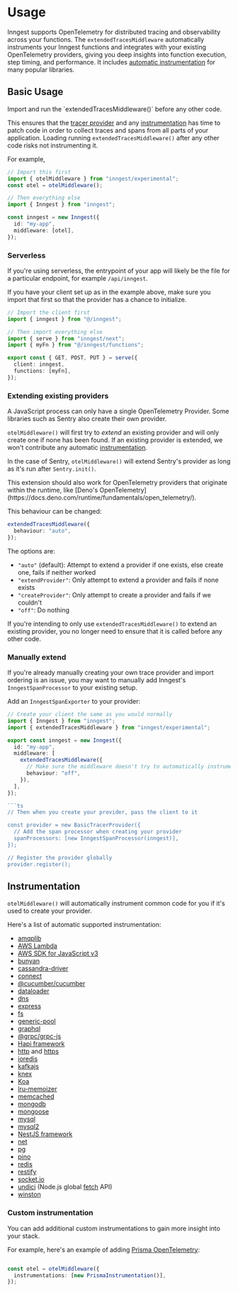 

# Usage

Inngest supports OpenTelemetry for distributed tracing and observability across your functions. The `extendedTracesMiddleware` automatically instruments your Inngest functions and integrates with your existing OpenTelemetry providers, giving you deep insights into function execution, step timing, and performance. It includes [automatic instrumentation](#instrumentation) for many popular libraries.

## Basic Usage

<Callout>
  Import and run the `extendedTracesMiddleware()` before any other code.

  This ensures that the [tracer
  provider](https://opentelemetry.io/docs/concepts/signals/traces/#tracer-provider)
  and any
  [instrumentation](https://opentelemetry.io/docs/concepts/instrumentation/) has
  time to patch code in order to collect traces and spans from all parts of your
  application. Loading running `extendedTracesMiddleware()` after any other code risks not
  instrumenting it.
</Callout>

For example,

```ts
// Import this first
import { otelMiddleware } from "inngest/experimental";
const otel = otelMiddleware();

// Then everything else
import { Inngest } from "inngest";

const inngest = new Inngest({
  id: "my-app",
  middleware: [otel],
});
```

### Serverless

If you're using serverless, the entrypoint of your app will likely be the file
for a particular endpoint, for example `/api/inngest`.

If you have your client set up as in the example above, make sure you import
that first so that the provider has a chance to initialize.

```ts
// Import the client first
import { inngest } from "@/inngest";

// Then import everything else
import { serve } from "inngest/next";
import { myFn } from "@/inngest/functions";

export const { GET, POST, PUT } = serve({
  client: inngest,
  functions: [myFn],
});
```

### Extending existing providers

A JavaScript process can only have a single OpenTelemetry Provider. Some
libraries such as Sentry also create their own provider.

`otelMiddleware()` will first try to _extend_ an existing provider and will only
create one if none has been found. If an existing provider is extended, we won't
contribute any automatic [instrumentation](#instrumentation).

In the case of Sentry, `otelMiddleware()` will extend Sentry's provider as long
as it's run after `Sentry.init()`.

<Note>
  This extension should also work for OpenTelemetry providers that originate
  within the runtime, like [Deno's OpenTelemetry](https://docs.deno.com/runtime/fundamentals/open_telemetry/).
</Note>

This behaviour can be changed:

```ts
extendedTracesMiddleware({
  behaviour: "auto",
});
```

The options are:

- `"auto"` (default): Attempt to extend a provider if one exists, else create one, fails
  if neither worked
- `"extendProvider"`: Only attempt to extend a provider and fails if none exists
- `"createProvider"`: Only attempt to create a provider and fails if we couldn't
- `"off"`: Do nothing

If you're intending to only use `extendedTracesMiddleware()` to extend an existing
provider, you no longer need to ensure that it is called before any other code.

### Manually extend

If you're already manually creating your own trace provider and import ordering
is an issue, you may want to manually add Inngest's `InngestSpanProcessor` to
your existing setup.

Add an `InngestSpanExporter` to your provider:

```ts
// Create your client the same as you would normally
import { Inngest } from "inngest";
import { extendedTracesMiddleware } from "inngest/experimental";

export const inngest = new Inngest({
  id: "my-app",
  middleware: [
    extendedTracesMiddleware({
      // Make sure the middleware doesn't try to automatically instrument
      behaviour: "off",
    }),
  ],
});

```ts
// Then when you create your provider, pass the client to it

const provider = new BasicTracerProvider({
  // Add the span processor when creating your provider
  spanProcessors: [new InngestSpanProcessor(inngest)],
});

// Register the provider globally
provider.register();
```

## Instrumentation

`otelMiddleware()` will automatically instrument common code for you if it's
used to create your provider.

Here's a list of automatic supported instrumentation:

- [amqplib](https://www.npmjs.com/package/amqplib)
- [AWS Lambda](https://docs.aws.amazon.com/lambda/latest/dg/nodejs-handler.html)
- [AWS SDK for JavaScript v3](https://github.com/aws/aws-sdk-js-v3)
- [bunyan](https://www.npmjs.com/package/bunyan)
- [cassandra-driver](https://www.npmjs.com/package/cassandra-driver)
- [connect](https://github.com/senchalabs/connect)
- [@cucumber/cucumber](https://www.npmjs.com/package/@cucumber/cucumber)
- [dataloader](https://www.npmjs.com/package/dataloader)
- [dns](http://nodejs.org/dist/latest/docs/api/dns.html)
- [express](https://github.com/expressjs/express)
- [fs](http://nodejs.org/dist/latest/docs/api/fs.html)
- [generic-pool](https://github.com/coopernurse/node-pool)
- [graphql](https://www.npmjs.com/package/graphql)
- [@grpc/grpc-js](https://grpc.io/blog/grpc-js-1.0/)
- [Hapi framework](https://www.npmjs.com/package/@hapi/hapi)
- [http](https://nodejs.org/api/http.html) and
  [https](https://nodejs.org/api/https.html)
- [ioredis](https://github.com/luin/ioredis)
- [kafkajs](https://www.npmjs.com/package/kafkajs)
- [knex](https://github.com/knex/knex)
- [Koa](https://github.com/koajs/koa)
- [lru-memoizer](https://github.com/jfromaniello/lru-memoizer)
- [memcached](https://www.npmjs.com/package/memcached)
- [mongodb](https://github.com/mongodb/node-mongodb-native)
- [mongoose](https://github.com/Automattic/mongoose)
- [mysql](https://www.npmjs.com/package/mysql)
- [mysql2](https://github.com/sidorares/node-mysql2)
- [NestJS framework](https://nestjs.com/)
- [net](http://nodejs.org/dist/latest/docs/api/net.html)
- [pg](https://github.com/brianc/node-postgres)
- [pino](https://www.npmjs.com/package/pino)
- [redis](https://github.com/NodeRedis/node_redis)
- [restify](https://github.com/restify/node-restify)
- [socket.io](https://github.com/socketio/socket.io)
- [undici](https://undici.nodejs.org/) (Node.js global
  [fetch](https://nodejs.org/docs/latest/api/globals.html#fetch) API)
- [winston](https://www.npmjs.com/package/winston)

### Custom instrumentation

You can add additional custom instrumentations to gain more insight into your
stack.

For example, here's an example of adding [Prisma
OpenTelemetry](https://www.prisma.io/docs/orm/prisma-client/observability-and-logging/opentelemetry-tracing):

```ts

const otel = otelMiddleware({
  instrumentations: [new PrismaInstrumentation()],
});
```
